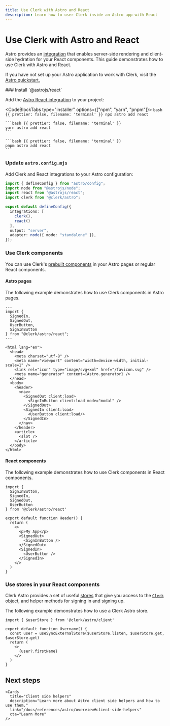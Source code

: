```yaml
---
title: Use Clerk with Astro and React
description: Learn how to user Clerk inside an Astro app with React
---
```


# Use Clerk with Astro and React

Astro provides an [integration](https://docs.astro.build/en/guides/integrations-guide/react/) that enables server-side rendering and client-side hydration for your React components. This guide demonstrates how to use Clerk with Astro and React.

If you have not set up your Astro application to work with Clerk, visit the [Astro quickstart.](/docs/quickstarts/astro)

<Steps>
  ### Install `@astrojs/react`

  Add the [Astro React integration](https://docs.astro.build/en/guides/integrations-guide/react/) to your project:

  <CodeBlockTabs type="installer" options={["npm", "yarn", "pnpm"]}>
    ```bash {{ prettier: false, filename: 'terminal' }}
    npx astro add react
    ```

    ```bash {{ prettier: false, filename: 'terminal' }}
    yarn astro add react
    ```

    ```bash {{ prettier: false, filename: 'terminal' }}
    pnpm astro add react
    ```
  </CodeBlockTabs>

  ### Update `astro.config.mjs`

  Add Clerk and React integrations to your Astro configuration:

  ```ts {{ prettier: false, filename: 'astro.config.mjs' }}
  import { defineConfig } from "astro/config";
  import node from "@astrojs/node";
  import react from "@astrojs/react";
  import clerk from "@clerk/astro";

  export default defineConfig({
    integrations: [
      clerk(),
      react()
    ],
    output: "server",
    adapter: node({ mode: "standalone" }),
  });
  ```

  ### Use Clerk components

  You can use Clerk's [prebuilt components](/docs/components/overview) in your Astro pages or regular React components.

  #### Astro pages

  The following example demonstrates how to use Clerk components in Astro pages.

  ```astro {{ prettier: false, filename: 'src/layouts/SiteLayout.astro' }}
  ---
  import {
    SignedIn,
    SignedOut,
    UserButton,
    SignInButton
  } from "@clerk/astro/react";
  ---

  <html lang="en">
    <head>
      <meta charset="utf-8" />
      <meta name="viewport" content="width=device-width, initial-scale=1" />
      <link rel="icon" type="image/svg+xml" href="/favicon.svg" />
      <meta name="generator" content={Astro.generator} />
    </head>
    <body>
      <header>
        <nav>
          <SignedOut client:load>
            <SignInButton client:load mode="modal" />
          </SignedOut>
          <SignedIn client:load>
            <UserButton client:load/>
          </SignedIn>
        </nav>
      </header>
      <article>
        <slot />
      </article>
    </body>
  </html>
  ```

  #### React components

  The following example demonstrates how to use Clerk components in React components.

  ```tsx {{ prettier: false, filename: 'src/components/Header.tsx' }}
  import {
    SignInButton,
    SignedIn,
    SignedOut,
    UserButton
  } from '@clerk/astro/react'

  export default function Header() {
    return (
      <>
        <p>My App</p>
        <SignedOut>
          <SignInButton />
        </SignedOut>
        <SignedIn>
          <UserButton />
        </SignedIn>
      </>
    )
  }
  ```

  ### Use stores in your React components

  Clerk Astro provides a set of useful [stores](/docs/references/astro/overview#client-side-helpers) that give you access to the [`Clerk`](https://clerk.com/docs/references/javascript/clerk/clerk) object, and helper methods for signing in and signing up.

  The following example demonstrates how to use a Clerk Astro store.

  ```tsx {{ prettier: false, filename: 'src/components/Header.tsx' }}
  import { $userStore } from '@clerk/astro/client'

  export default function Username() {
    const user = useSyncExternalStore($userStore.listen, $userStore.get, $userStore.get)
    return (
      <>
        {user?.firstName}
      </>
    )
  }
  ```
</Steps>

## Next steps

<div className="container mx-auto my-4">
  <div className="grid grid-cols-1 gap-6 md:grid-cols-2">
    <Cards
      title="Read user and session data"
      description="Learn how to use Clerk's hooks and helpers to access the active session and user data in your Astro application."
      link="/docs/references/astro/read-session-data"
      cta="Learn More"
    />

    <Cards
      title="Client side helpers"
      description="Learn more about Astro client side helpers and how to use them."
      link="/docs/references/astro/overview#client-side-helpers"
      cta="Learn More"
    />
  </div>
</div>
